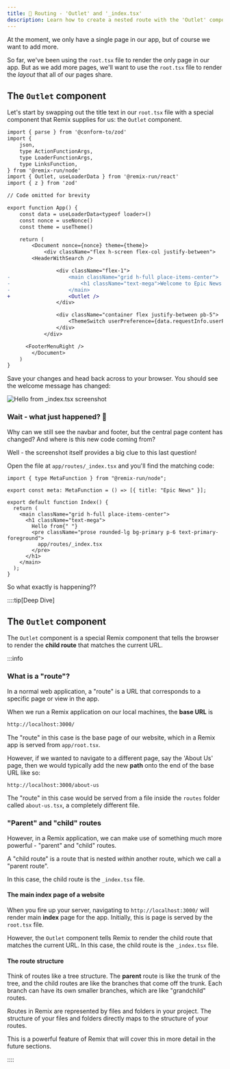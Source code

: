 ```yaml
---
title: 🔀 Routing - 'Outlet' and '_index.tsx'
description: Learn how to create a nested route with the 'Outlet' component and the '_index.tsx' file.
---
```


At the moment, we only have a single page in our app, but of course we want to add more.

So far, we've been using the `root.tsx` file to render the only page in our app. But as we add more pages, we'll want to use the `root.tsx` file to render the _layout_ that all of our pages share.

## The `Outlet` component

Let's start by swapping out the title text in our `root.tsx` file with a special component that Remix supplies for us: the `Outlet` component.

```diff lang="tsx" title="app/root.tsx" ins="Outlet, "
import { parse } from '@conform-to/zod'
import {
	json,
	type ActionFunctionArgs,
	type LoaderFunctionArgs,
	type LinksFunction,
} from '@remix-run/node'
import { Outlet, useLoaderData } from '@remix-run/react'
import { z } from 'zod'

// Code omitted for brevity

export function App() {
	const data = useLoaderData<typeof loader>()
	const nonce = useNonce()
	const theme = useTheme()

	return (
		<Document nonce={nonce} theme={theme}>
			<div className="flex h-screen flex-col justify-between">
        <HeaderWithSearch />

				<div className="flex-1">
-					<main className="grid h-full place-items-center">
-						<h1 className="text-mega">Welcome to Epic News!</h1>
-					</main>
+					<Outlet />
				</div>

				<div className="container flex justify-between pb-5">
					<ThemeSwitch userPreference={data.requestInfo.userPrefs.theme} />
				</div>
			</div>

      <FooterMenuRight />
		</Document>
	)
}
```

Save your changes and head back across to your browser. You should see the welcome message has changed:

![Hello from _index.tsx screenshot](src/assets/png/hello-from-index-tsx.png)

### Wait - what just happened? 🤔

Why can we still see the navbar and footer, but the central page content has changed? And where is this new code coming from?

Well - the screenshot itself provides a big clue to this last question!

Open the file at `app/routes/_index.tsx` and you'll find the matching code:

```tsx title="app/routes/_index.tsx"
import { type MetaFunction } from "@remix-run/node";

export const meta: MetaFunction = () => [{ title: "Epic News" }];

export default function Index() {
  return (
    <main className="grid h-full place-items-center">
      <h1 className="text-mega">
        Hello from{" "}
        <pre className="prose rounded-lg bg-primary p-6 text-primary-foreground">
          app/routes/_index.tsx
        </pre>
      </h1>
    </main>
  );
}
```

So what exactly is happening??

::::tip[Deep Dive]

## The `Outlet` component

The `Outlet` component is a special Remix component that tells the browser to render the **child route** that matches the current URL.

:::info

### What is a "route"?

In a normal web application, a "route" is a URL that corresponds to a specific page or view in the app.

When we run a Remix application on our local machines, the **base URL** is

```bash
http://localhost:3000/
```

The "route" in this case is the base page of our website, which in a Remix app is served from `app/root.tsx`.

However, if we wanted to navigate to a different page, say the 'About Us' page, then we would typically add the new **path** onto the end of the base URL like so:

```bash ins="/about-us" title="URL for the 'About Us' page"
http://localhost:3000/about-us
```

The "route" in this case would be served from a file inside the `routes` folder called `about-us.tsx`, a completely different file.

### "Parent" and "child" routes

However, in a Remix application, we can make use of something much more powerful - "parent" and "child" routes.

A "child route" is a route that is nested _within_ another route, which we call a "parent route".

In this case, the child route is the `_index.tsx` file.

#### The main index page of a website

When you fire up your server, navigating to `http://localhost:3000/` will render main **index** page for the app. Initially, this is page is served by the `root.tsx` file.

However, the `Outlet` component tells Remix to render the child route that matches the current URL. In this case, the child route is the `_index.tsx` file.

#### The route structure

Think of routes like a tree structure. The **parent** route is like the trunk of the tree, and the child routes are like the branches that come off the trunk. Each branch can have its own smaller branches, which are like "grandchild" routes.

Routes in Remix are represented by files and folders in your project. The structure of your files and folders directly maps to the structure of your routes.

This is a powerful feature of Remix that will cover this in more detail in the future sections.

::::
